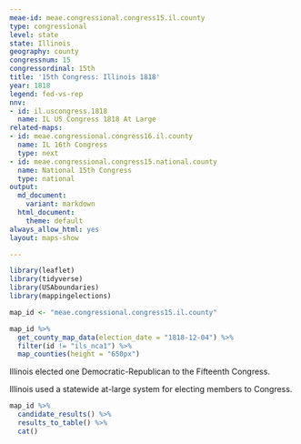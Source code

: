```yaml
---
meae-id: meae.congressional.congress15.il.county
type: congressional
level: state
state: Illinois
geography: county
congressnum: 15
congressordinal: 15th
title: '15th Congress: Illinois 1818'
year: 1818
legend: fed-vs-rep
nnv:
- id: il.uscongress.1818
  name: IL US Congress 1818 At Large
related-maps:
- id: meae.congressional.congress16.il.county
  name: IL 16th Congress
  type: next
- id: meae.congressional.congress15.national.county
  name: National 15th Congress
  type: national
output:
  md_document:
    variant: markdown
  html_document:
    theme: default
always_allow_html: yes
layout: maps-show

---
```


```r
library(leaflet)
library(tidyverse)
library(USAboundaries)
library(mappingelections)

map_id <- "meae.congressional.congress15.il.county"
```

<div class="map">

```r
map_id %>%
  get_county_map_data(election_date = "1818-12-04") %>%
  filter(id != "ils_nca1") %>% 
  map_counties(height = "650px")
```

</div>

Illinois elected one Democratic-Republican to the Fifteenth Congress.

Illinois used a statewide at-large system for electing members to Congress. 

<div class="results-table">

```r
map_id %>%
  candidate_results() %>%
  results_to_table() %>%
  cat()
```

</div>
